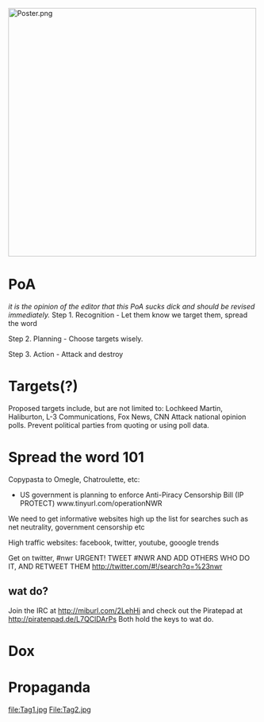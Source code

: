[[File:Poster.png|500px]]
{{Raid Infobox
 | image         = [[File: arfarf.png|150px|center]]
 | legend        = 
 | raid          = New World Revolution
 | date          = May 2011
 | target        = Anti-Censorship
 | casus         = Fights for Rights; Parties
 | result        = n/a
 | notes         = 
 | otherraids    = 
 | irclocation   = [http://widget.mibbit.com/?settings=596df6287a3f313896f2e1acf88fdf02&server=irc.cacaw.net&channel=%23operationnwr irc.tsukihi.me #operationNWR]
 | firstboard    = 
 | secondboard   = 
}}


=PoA=
''it is the opinion of the editor that this PoA sucks dick and should be revised immediately.''
Step 1. Recognition - Let them know we target them, spread the word

Step 2. Planning - Choose targets wisely.

Step 3. Action - Attack and destroy


=Targets(?)=
Proposed targets include, but are not limited to:
Lochkeed Martin, Haliburton, L-3 Communications, Fox News, CNN
Attack national opinion polls. Prevent political parties from quoting or using poll data.

=Spread the word 101=
Copypasta to Omegle, Chatroulette, etc: 

*US government is planning to enforce Anti-Piracy Censorship Bill (IP PROTECT) www.tinyurl.com/operationNWR

We need to get informative websites high up the list for searches such as net neutrality, government censorship etc

High traffic websites: facebook, twitter, youtube, gooogle trends 

Get on twitter, #nwr URGENT! TWEET #NWR AND ADD OTHERS WHO DO IT, AND RETWEET THEM 
http://twitter.com/#!/search?q=%23nwr

==wat do?==
Join the IRC at http://miburl.com/2LehHi and check out the Piratepad at http://piratenpad.de/L7QClDArPs
Both hold the keys to wat do.

=Dox=


=Propaganda=

<gallery>
file:Tag1.jpg
File:Tag2.jpg
</gallery>